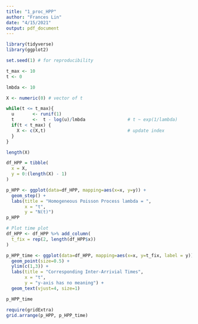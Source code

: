 ```yaml
---
title: "1_proc_HPP"
author: "Frances Lin"
date: "4/15/2021"
output: pdf_document
---
```


```r
library(tidyverse)
library(ggplot2)
```

```r
set.seed(1) # for reproducibility

t_max <- 10 
t <- 0 

lmbda <- 10

X <- numeric(0) # vector of t

while(t <= t_max){
  u       <- runif(1)
  t       <-  t - log(u)/lmbda                # t ~ exp(1/lambda)
  if(t < t_max) {
    X <- c(X,t)                               # update index 
  }
}
```

```r
length(X)
```

```r
df_HPP = tibble(
  x = X, 
  y = 0:(length(X) - 1)
)

p_HPP <- ggplot(data=df_HPP, mapping=aes(x=x, y=y)) +
  geom_step() + 
  labs(title = "Homogeneous Poisson Process lambda = ", 
       x = "t", 
       y = "N(t)")
p_HPP
```

```r
# Plot time plot
df_HPP <- df_HPP %>% add_column(
  t_fix = rep(2, length(df_HPP$x))
) 

p_HPP_time <- ggplot(data=df_HPP, mapping=aes(x=x, y=t_fix, label = y)) +
  geom_point(size=0.5) + 
  ylim(c(1,3)) +
  labs(title = "Corresponding Inter-Arrivial Times", 
       x = "t", 
       y = "y-axis has no meaning") + 
  geom_text(vjust=4, size=1)

p_HPP_time
```

```r
require(gridExtra)
grid.arrange(p_HPP, p_HPP_time)
```

